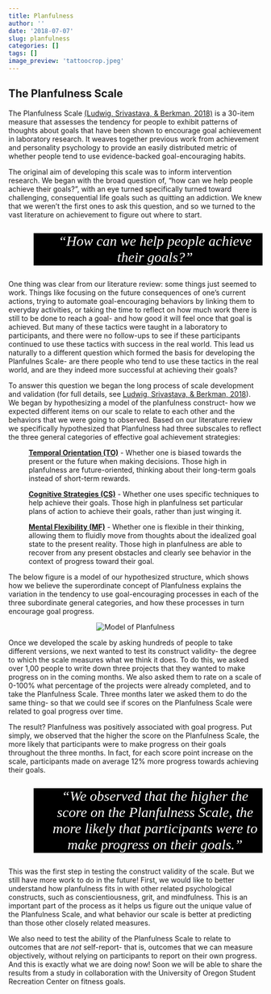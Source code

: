 ```yaml
---
title: Planfulness
author: ''
date: '2018-07-07'
slug: planfulness
categories: []
tags: []
image_preview: 'tattoocrop.jpeg'
---
```

<h2 class="section-title"><span>The Planfulness Scale</span></h2>

The Planfulness Scale <a href="http://doi.org/10.1525/collabra.136" target="_blank"> (Ludwig, Srivastava, & Berkman, 2018)</a> is a 30-item measure that assesses the tendency for people to exhibit patterns of thoughts about goals that have been shown to encourage goal achievement in laboratory research. It weaves together previous work from achievement and personality psychology to provide an easily distributed metric of whether people tend to use evidence-backed goal-encouraging habits.

The original aim of developing this scale was to inform intervention research. We began with the broad question of, "how can we help people achieve their goals?", with an eye turned specifically turned toward challenging, consequential life goals such as quitting an addiction. We knew that we weren't the first ones to ask this question, and so we turned to the vast literature on achievement to figure out where to start. 
  
  <blockquote style="text-align:center;background-color:black;color:white;font-family:serif;font-size:200%;"><i>"How can we help people achieve their goals?"</i></blockquote>
  
One thing was clear from our literature review: some things just seemed to work. Things like focusing on the future consequences of one's current actions, trying to automate goal-encouraging behaviors by linking them to everyday activities, or taking the time to reflect on how much work there is still to be done to reach a goal- and how good it will feel once that goal is achieved. But many of these tactics were taught in a laboratory to participants, and there were no follow-ups to see if these participants continued to use these tactics with success in the real world. This lead us naturally to a different question which formed the basis for developing the Planfulnes Scale- are there people who tend to use these tactics in the real world, and are they indeed more successful at achieving their goals? 

To answer this question we began the long process of scale development and validation (for full details, see <a href="http://doi.org/10.1525/collabra.136" target="_blank"> Ludwig, Srivastava, & Berkman, 2018</a>). We began by hypothesizing a model of the planfulness construct- how we expected different items on our scale to relate to each other and the behaviors that we were going to observed. Based on our literature review we specifically hypothesized that Planfulness had three subscales to reflect the three general categories of effective goal achievement strategies:

<p style="margin-left: 40px"><b><u>Temporal Orientation (TO)</u></b> - Whether one is biased towards the present or the future when making decisions. Those high in planfulness are future-oriented, thinking about their long-term goals instead of short-term rewards.</p>
<p style="margin-left: 40px"><b><u>Cognitive Strategies (CS)</u></b> - Whether one uses specific techniques to help achieve their goals. Those high in planfulness set particular plans of action to achieve their goals, rather than just winging it.</p>
<p style="margin-left: 40px"><b><u>Mental Flexibility (MF)</u></b> - Whether one is flexible in their thinking, allowing them to fluidly move from thoughts about the idealized goal state to the present reality. Those high in planfulness are able to recover from any present obstacles and clearly see behavior in the context of progress toward their goal.</p>

The below figure is a model of our hypothesized structure, which shows how we believe the superordinate concept of Planfulness explains the variation in the tendency to use goal-encouraging processes in each of the three subordinate general categories, and how these processes in turn encourage goal progress.

<p style="text-align:center;"><img src="planfulness_diagram.jpg" alt="Model of Planfulness"></p>

Once we developed the scale by asking hundreds of people to take different versions, we next wanted to test its construct validity- the degree to which the scale measures what we think it does. To do this, we asked over 1,00 people to write down three projects that they wanted to make progress on in the coming months. We also asked them to rate on a scale of 0-100% what percentage of the projects were already completed, and to take the Planfulness Scale. Three months later we asked them to do the same thing- so that we could see if scores on the Planfulness Scale were related to goal progress over time. 

The result? Planfulness was positively associated with goal progress. Put simply, we observed that the higher the score on the Planfulness Scale, the more likely that participants were to make progress on their goals throughout the three months. In fact, for each score point increase on the scale, participants made on average 12% more progress towards achieving their goals.

  <blockquote style="text-align:center;background-color:black;color:white;font-family:serif;font-size:200%;"><i>"We observed that the higher the score on the Planfulness Scale, the more likely that participants were to make progress on their goals."</i></blockquote>
  
This was the first step in testing the construct validity of the scale. But we still have more work to do in the future! First, we would like to better understand how planfulness fits in with other related psychological constructs, such as conscientiousness, grit, and mindfulness. This is an important part of the process as it helps us figure out the unique value of the Planfulness Scale, and what behavior our scale is better at predicting than those other closely related measures.

We also need to test the ability of the Planfulness Scale to relate to outcomes that are <i>not</i> self-report- that is, outcomes that we can measure objectively, without relying on participants to report on their own progress. And this is exactly what we are doing now! Soon we will be able to share the results from a study in collaboration with the University of Oregon Student Recreation Center on fitness goals. 
